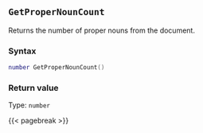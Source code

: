 ## `GetProperNounCount`

Returns the number of proper nouns from the document.

### Syntax {-}

``` .lua
number GetProperNounCount()
```


### Return value {-}

Type: `number`


{{< pagebreak >}}